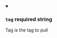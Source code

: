 
<details className="config-field" data-expandable="false" open>
<summary>

### `tag` <span class="config-field-required" data-required="false">required</span> <span class="config-field-type">string</span> <span class="config-field-default"></span> <span class="config-field-enum"></span>

Tag is the tag to pull

</summary>



</details>

